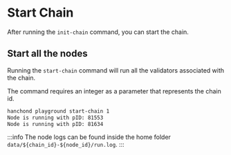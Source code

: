 # Start Chain

After running the `init-chain` command, you can start the chain.

## Start all the nodes

Running the `start-chain` command will run all the validators associated with the chain.

The command requires an integer as a parameter that represents the chain id.

```sh
hanchond playground start-chain 1
Node is running with pID: 81553
Node is running with pID: 81634
```

:::info
The node logs can be found inside the home folder `data/${chain_id}-${node_id}/run.log`.
:::
